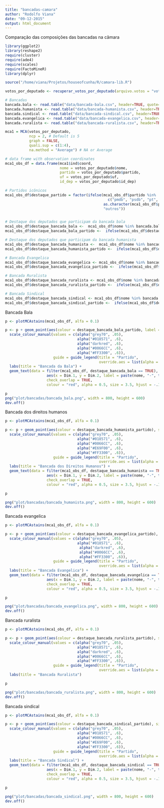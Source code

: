 ```yaml
---
title: "bancadas-camara"
author: "Rodolfo Viana"
date: "09-12-2015"
output: html_document
---
```


Comparação das composições das bancadas na câmara

```r
library(ggplot2)
library(reshape2)
require(cluster)
require(ade4)
require(scales)
require(FactoMineR)
library(dplyr)

source("/home/viana/Projetos/houseofcunha/R/camara-lib.R")
```



```r
votos_por_deputado <- recuperar_votos_por_deputado(arquivo.votos = "votacoes.csv",corrigir.migracoes = TRUE)

# Bancadas
bancada.bala <- read.table("data/bancada-bala.csv", header=TRUE, quote="\"")
bancada.humanista <- read.table("data/bancada-humanista.csv", header=TRUE, quote="\"")
bancada.sindical <- read.table("data/bancada-sindical.csv", header=TRUE, quote="\"")
bancada.evangelica <- read.table("data/bancada-evangelica.csv", header=TRUE, quote="\"")
bancada.ruralista <- read.table("data/bancada-ruralista.csv", header=TRUE, quote="\"")
```

```r
mca1 = MCA(votos_por_deputado, 
           ncp = 2, # Default is 5 
           graph = FALSE,
           quali.sup = c(1:4),
           na.method = "Average") # NA or Average

# data frame with observation coordinates
mca1_obs_df = data.frame(mca1$ind$coord, 
                         nome = votos_por_deputado$nome,
                         partido = votos_por_deputado$partido, 
                         uf = votos_por_deputado$uf,
                         id_dep = votos_por_deputado$id_dep)

# Partidos icônicos
mca1_obs_df$destaque_partido = factor(ifelse(mca1_obs_df$partido %in% 
                                               c("pmdb", "psdb", "pt", "psol"), 
                                             as.character(mca1_obs_df$partido), 
                                             "outros"))


# Destaque dos deputados que participam da bancada bala
mca1_obs_df$destaque_bancada_bala <-  mca1_obs_df$nome %in% bancada.bala$Bala
mca1_obs_df$destaque_bancada_bala_partido <-  ifelse(mca1_obs_df$destaque_bancada_bala == TRUE, as.character(mca1_obs_df$destaque_partido ), "não participam")

# Destaque dos deputados que participam da bancada humanista
mca1_obs_df$destaque_bancada_humanista <-  mca1_obs_df$nome %in% bancada.humanista$Humanista
mca1_obs_df$destaque_bancada_humanista_partido <-  ifelse(mca1_obs_df$destaque_bancada_humanista == TRUE, as.character(mca1_obs_df$destaque_partido ), "não participam")

# Bancada Evangelica 
mca1_obs_df$destaque_bancada_evangelica <- mca1_obs_df$nome %in% bancada.evangelica$Evangelica
mca1_obs_df$destaque_bancada_evangelica_partido <-  ifelse(mca1_obs_df$destaque_bancada_evangelica == TRUE, as.character(mca1_obs_df$destaque_partido ), "não participam")

# Bancada Ruralista
mca1_obs_df$destaque_bancada_ruralista <- mca1_obs_df$nome %in% bancada.ruralista$Ruralista
mca1_obs_df$destaque_bancada_ruralista_partido <-  ifelse(mca1_obs_df$destaque_bancada_ruralista == TRUE, as.character(mca1_obs_df$destaque_partido ), "não participam")

# Bancada Sindical
mca1_obs_df$destaque_bancada_sindical <- mca1_obs_df$nome %in% bancada.sindical$Sindical
mca1_obs_df$destaque_bancada_sindical_partido <-  ifelse(mca1_obs_df$destaque_bancada_sindical == TRUE, as.character(mca1_obs_df$destaque_partido ), "não participam")

```

Bancada Bala 

```r
p <- plotMCAstains(mca1_obs_df, alfa = 0.1)

p <- p + geom_point(aes(colour = destaque_bancada_bala_partido, label = nome), size = 7)  +  
  scale_colour_manual(values = c(alpha("grey70", .05), 
                                 alpha("#018571", .6),
                                 alpha("darkred", .6), 
                                 alpha("#0066CC", .6),
                                 alpha("#FF3300", .6)), 
                      guide = guide_legend(title = "Partido", 
                                           override.aes = list(alpha = 1, size = 7))) +
  labs(title = "Bancada da Bala") +
  geom_text(data = filter(mca1_obs_df, destaque_bancada_bala == TRUE), 
                   aes(x = Dim.1, y = Dim.2, label = paste(nome, "-", toupper(partido))),
                   check_overlap = TRUE,
                   colour = "red", alpha = 0.5, size = 3.5, hjust = -.15)

p
png("plot/bancadas/bancada_bala.png", width = 800, height = 600)
dev.off()
```

Bancada dos direitos humanos

```r
p <- plotMCAstains(mca1_obs_df, alfa = 0.1)

p <- p + geom_point(aes(colour = destaque_bancada_humanista_partido), size = 7)  +  
  scale_colour_manual(values = c(alpha("grey70", .05), 
                                 alpha("#018571", .6),
                                 alpha("#0066CC", .6),
                                 alpha("#E69F00", .6),
                                 alpha("#FF3300", .6)), 
                      guide = guide_legend(title = "Partido", 
                                           override.aes = list(alpha = 1, size = 7))) +
  labs(title = "Bancada dos Direitos Humanos") +
  geom_text(data = filter(mca1_obs_df, destaque_bancada_humanista == TRUE), 
                   aes(x = Dim.1, y = Dim.2, label = paste(nome, "-", toupper(partido))),
                   check_overlap = TRUE,
                   colour = "red", alpha = 0.5, size = 3.5, hjust = -.15)

p

png("plot/bancadas/bancada_humanista.png", width = 800, height = 600)
dev.off()
```

Bancada evangelica

```r
p <- plotMCAstains(mca1_obs_df, alfa = 0.1)

p <- p + geom_point(aes(colour = destaque_bancada_evangelica_partido), size = 7)  +  
  scale_colour_manual(values = c(alpha("grey70", .05), 
                                 alpha("#018571", .6),
                                  alpha("darkred", .6), 
                                  alpha("#0066CC", .6),
                                  alpha("#FF3300", .6)),  
                      guide = guide_legend(title = "Partido", 
                                           override.aes = list(alpha = 1, size = 7))) +
  labs(title = "Bancada Evangelica") +
  geom_text(data = filter(mca1_obs_df, destaque_bancada_evangelica == TRUE), 
                   aes(x = Dim.1, y = Dim.2, label = paste(nome, "-", toupper(partido))),
                   check_overlap = TRUE,
                   colour = "red", alpha = 0.5, size = 3.5, hjust = -.15)

p

png("plot/bancadas/bancada_evangelica.png", width = 800, height = 600)
dev.off()
```

Bancada ruralista

```r
p <- plotMCAstains(mca1_obs_df, alfa = 0.1)

p <- p + geom_point(aes(colour = destaque_bancada_ruralista_partido), size = 7)  +  
  scale_colour_manual(values = c(alpha("grey70", .05), 
                                 alpha("#018571", .6),
                                 alpha("darkred", .6),
                                 alpha("#0066CC", .6),
                                 alpha("#FF3300", .6)), 
                      guide = guide_legend(title = "Partido", 
                                           override.aes = list(alpha = 1, size = 7))) +
  labs(title = "Bancada Ruralista") 

p

png("plot/bancadas/bancada_ruralista.png", width = 800, height = 600)
dev.off()
```

Bancada sindical

```r
p <- plotMCAstains(mca1_obs_df, alfa = 0.1)

p <- p + geom_point(aes(colour = destaque_bancada_sindical_partido), size = 7)  +  
  scale_colour_manual(values = c(alpha("grey70", .05), 
                                 alpha("#018571", .6),
                                 alpha("#0066CC", .6),
                                 alpha("#E69F00", .6),
                                 alpha("#FF3300", .6)), 
                      guide = guide_legend(title = "Partido", 
                                           override.aes = list(alpha = 1, size = 7))) +
  labs(title = "Bancada Sindical") +
  geom_text(data = filter(mca1_obs_df, destaque_bancada_sindical == TRUE), 
                   aes(x = Dim.1, y = Dim.2, label = paste(nome, "-", toupper(partido))),
                   check_overlap = TRUE,
                   colour = "red", alpha = 0.5, size = 3.5, hjust = -.15)

p

png("plot/bancadas/bancada_sindical.png", width = 800, height = 600)
dev.off()
```
